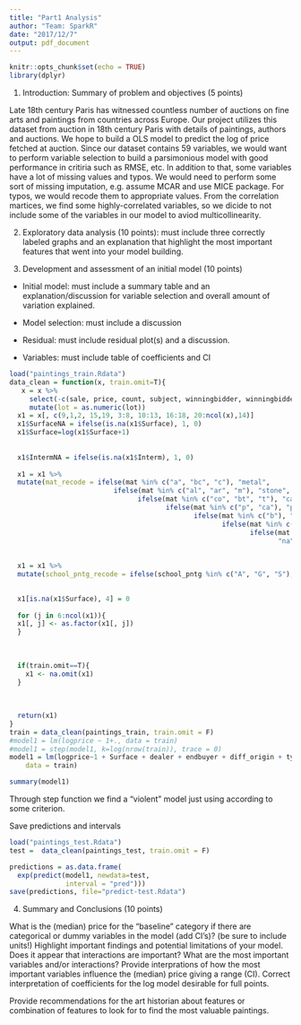 ```yaml
---
title: "Part1 Analysis"
author: "Team: SparkR"
date: "2017/12/7"
output: pdf_document
---
```


```r
knitr::opts_chunk$set(echo = TRUE)
library(dplyr)
```

1. Introduction: Summary of problem and objectives (5 points)

Late 18th century Paris has witnessed countless number of auctions on fine arts and paintings from countries across Europe. Our project utilizes this dataset from auction in 18th century Paris with details of paintings, authors and auctions. 
We hope to build a OLS model to predict the log of price fetched at auction. Since our dataset contains 59 variables, we would want to perform variable selection to build a parsimonious model with good performance in critiria such as RMSE, etc. 
In addition to that, some variables have a lot of missing values and typos. We would need to perform some sort of missing imputation, e.g. assume MCAR and use MICE package. For typos, we would recode them to appropriate values.
From the correlation martices, we find some highly-correlated variables, so we dicide to not include some of the variables in our model to aviod multicollinearity.


2. Exploratory data analysis (10 points): must include three correctly labeled graphs and an explanation that highlight the most important features that went into your model building.



3. Development and assessment of an initial model (10 points)

* Initial model: must include a summary table and an explanation/discussion for variable selection and overall amount of variation explained. 

* Model selection: must include a discussion

* Residual: must include residual plot(s) and a discussion.  

* Variables: must include table of coefficients and CI
```r
load("paintings_train.Rdata")
data_clean = function(x, train.omit=T){
   x = x %>% 
     select(-c(sale, price, count, subject, winningbidder, winningbiddertype, authorstandard, authorstyle, author, Height_in, Width_in, Surface_Rect, Diam_in, Surface_Rnd)) %>%
     mutate(lot = as.numeric(lot))
  x1 = x[, c(9,1,2, 15,19, 3:8, 10:13, 16:18, 20:ncol(x),14)]
  x1$SurfaceNA = ifelse(is.na(x1$Surface), 1, 0)
  x1$Surface=log(x1$Surface+1)
  
  
  x1$IntermNA = ifelse(is.na(x1$Interm), 1, 0)
  
  x1 = x1 %>%
  mutate(mat_recode = ifelse(mat %in% c("a", "bc", "c"), "metal",
                          ifelse(mat %in% c("al", "ar", "m"), "stone",
                                ifelse(mat %in% c("co", "bt", "t"), "canvas",
                                       ifelse(mat %in% c("p", "ca"), "paper",
                                              ifelse(mat %in% c("b"), "wood",
                                                     ifelse(mat %in% c("o", "e", "v"), "other",
                                                            ifelse(mat %in% c("n/a", ""), "na",
                                                                   "na"))))))))
  
  
  x1 = x1 %>%
  mutate(school_pntg_recode = ifelse(school_pntg %in% c("A", "G", "S"), "other",school_pntg))

  
  x1[is.na(x1$Surface), 4] = 0
  
  for (j in 6:ncol(x1)){
  x1[, j] <- as.factor(x1[, j])
  }
  
  
  
  if(train.omit==T){
    x1 <- na.omit(x1)
  }
  
  
  
  return(x1) 
}
train = data_clean(paintings_train, train.omit = F)
#model1 = lm(logprice ~ 1+., data = train)
#model1 = step(model1, k=log(nrow(train)), trace = 0)
model1 = lm(logprice~1 + Surface + dealer + endbuyer + diff_origin + type_intermed + engraved + mat_recode+school_pntg_recode+paired + lrgfont + lands_sc + othgenre + discauth + othartist+still_life+dealer:year, 
    data = train)

summary(model1)
```


Through step function we find a "violent" model just using according to some criterion.

Save predictions and intervals
```r
load("paintings_test.Rdata")
test =  data_clean(paintings_test, train.omit = F)

predictions = as.data.frame(
  exp(predict(model1, newdata=test, 
              interval = "pred")))
save(predictions, file="predict-test.Rdata")
```

4. Summary and Conclusions (10 points)

What is the (median) price for the "baseline" category if there are categorical or dummy variables in the model (add CI's)?  (be sure to include units!) Highlight important findings and potential limitations of your model.  Does it appear that interactions are important?  What are the most important variables and/or interactions?  Provide interprations of how the most important variables influence the (median) price giving a range (CI).  Correct interpretation of coefficients for the log model desirable for full points.

Provide recommendations for the art historian about features or combination of features to look for to find the most valuable paintings.
